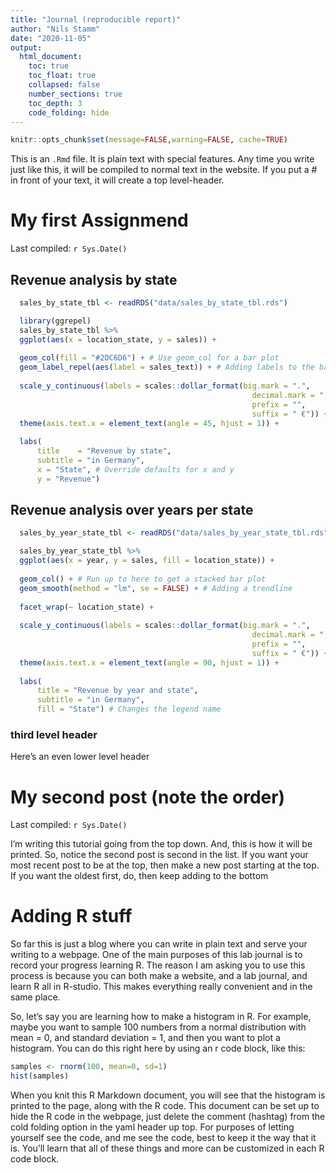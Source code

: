 ```yaml
---
title: "Journal (reproducible report)"
author: "Nils Stamm"
date: "2020-11-05"
output:
  html_document:
    toc: true
    toc_float: true
    collapsed: false
    number_sections: true
    toc_depth: 3
    code_folding: hide
---
```


```r
knitr::opts_chunk$set(message=FALSE,warning=FALSE, cache=TRUE)
```

This is an `.Rmd` file. It is plain text with special features. Any time you write just like this, it will be compiled to normal text in the website. If you put a \# in front of your text, it will create a top level-header.

# My first Assignmend

Last compiled: `r Sys.Date()`


## Revenue analysis by state

```r
  sales_by_state_tbl <- readRDS("data/sales_by_state_tbl.rds")

  library(ggrepel)
  sales_by_state_tbl %>%
  ggplot(aes(x = location_state, y = sales)) +
    
  geom_col(fill = "#2DC6D6") + # Use geom_col for a bar plot
  geom_label_repel(aes(label = sales_text)) + # Adding labels to the bars
  
  scale_y_continuous(labels = scales::dollar_format(big.mark = ".", 
                                                      decimal.mark = ",", 
                                                      prefix = "", 
                                                      suffix = " €")) +
  theme(axis.text.x = element_text(angle = 45, hjust = 1)) +
    
  labs(
      title    = "Revenue by state",
      subtitle = "in Germany",
      x = "State", # Override defaults for x and y
      y = "Revenue")
```  
  
  
## Revenue analysis over years per state
  
```r
  sales_by_year_state_tbl <- readRDS("data/sales_by_year_state_tbl.rds")  

  sales_by_year_state_tbl %>%
  ggplot(aes(x = year, y = sales, fill = location_state)) +
    
  geom_col() + # Run up to here to get a stacked bar plot
  geom_smooth(method = "lm", se = FALSE) + # Adding a trendline
    
  facet_wrap(~ location_state) +
    
  scale_y_continuous(labels = scales::dollar_format(big.mark = ".", 
                                                      decimal.mark = ",", 
                                                      prefix = "", 
                                                      suffix = " €")) +
  theme(axis.text.x = element_text(angle = 90, hjust = 1)) +
    
  labs(
      title = "Revenue by year and state",
      subtitle = "in Germany",
      fill = "State") # Changes the legend name
```



### third level header

Here's an even lower level header

# My second post (note the order)

Last compiled: `r Sys.Date()`

I'm writing this tutorial going from the top down. And, this is how it will be printed. So, notice the second post is second in the list. If you want your most recent post to be at the top, then make a new post starting at the top. If you want the oldest first, do, then keep adding to the bottom

# Adding R stuff

So far this is just a blog where you can write in plain text and serve your writing to a webpage. One of the main purposes of this lab journal is to record your progress learning R. The reason I am asking you to use this process is because you can both make a website, and a lab journal, and learn R all in R-studio. This makes everything really convenient and in the same place. 

So, let's say you are learning how to make a histogram in R. For example, maybe you want to sample 100 numbers from a normal distribution with mean = 0, and standard deviation = 1, and then you want to plot a histogram. You can do this right here by using an r code block, like this:

```r
samples <- rnorm(100, mean=0, sd=1)
hist(samples)
```

When you knit this R Markdown document, you will see that the histogram is printed to the page, along with the R code. This document can be set up to hide the R code in the webpage, just delete the comment (hashtag) from the cold folding option in the yaml header up top. For purposes of letting yourself see the code, and me see the code, best to keep it the way that it is. You'll learn that all of these things and more can be customized in each R code block.